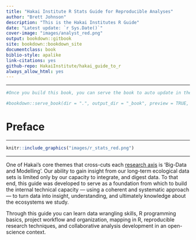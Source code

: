 ```yaml
--- 
title: "Hakai Institute R Stats Guide for Reproducible Analyses"
author: "Brett Johnson"
description: "This is the Hakai Institutes R Guide"
date: "Latest update: `r Sys.Date()`"
cover-image: "images/analyst_red.png"
output: bookdown::gitbook
site: bookdown::bookdown_site
documentclass: book
biblio-style: apalike
link-citations: yes
github-repo: HakaiInstitute/hakai_guide_to_r
always_allow_html: yes
---
```


---
```r
#Once you build this book, you can serve the book to auto update in the viewer window by removing the hashtag in the code line below

#bookdown::serve_book(dir = ".", output_dir = "_book", preview = TRUE, in_session = TRUE)

```
# Preface {-}

___

```r
knitr::include_graphics("images/r_stats_red.png")
```

___
One of Hakai's core themes that cross-cuts each [research axis](https://www.hakai.org/research) is 'Big-Data and Modelling'. Our ability to gain insight from our long-term ecological data sets is limited only by our capacity to integrate, and digest data. To that end, this guide was developed to serve as a foundation from which to build the internal technical capacity — using a coherent and systematic approach — to turn data into insight, understanding, and ultimately knowledge about the ecosystems we study.

Through this guide you can learn data wrangling skills, R programming basics, project workflow and organization, mapping in R, reproducible research techniques, and collaborative analysis development in an open-science context.

